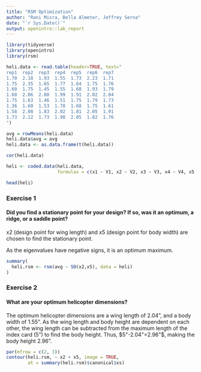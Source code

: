 ```yaml
---
title: "RSM Optimization"
author: "Rani Misra, Bella Almeter, Jeffrey Serna"
date: "`r Sys.Date()`"
output: openintro::lab_report
---
```


```r
library(tidyverse)
library(openintro)
library(rsm)
```

```r
heli.data <- read.table(header=TRUE, text="
rep1  rep2  rep3  rep4  rep5  rep6  rep7
1.70  2.18  1.93  1.55  1.73  2.23  1.71  
1.75  2.35  1.65  1.77  1.64  1.75  1.76  
1.60  1.75  1.45  1.55  1.68  1.93  1.79  
1.68  2.06  2.00  1.99  1.91  2.02  2.04  
1.75  1.63  1.46  1.51  1.75  1.79  1.73  
1.36  1.60  1.53  1.78  1.68  1.75  1.61  
1.58  2.08  1.83  2.02  1.81  2.05  1.91  
1.73  2.12  1.73  1.98  2.05  1.82  1.76  
")

avg = rowMeans(heli.data) 
heli.data$avg = avg
heli.data <- as.data.frame(t(heli.data))

cor(heli.data)

heli <- coded.data(heli.data,
                   formulas = c(x1 ~ V1, x2 ~ V2, x3 ~ V3, x4 ~ V4, x5 ~ V5, x6 ~ V6, x7 ~ V7))

head(heli)
```

### Exercise 1
#### Did you find a stationary point for your design? If so, was it an optimum, a ridge, or a saddle point?
x2 (design point for wing length) and x5 (design point for body width) are chosen to find the stationary point. 

As the eigenvalues have negative signs, it is an optimum maximum.  

```r
summary(
  heli.rsm <- rsm(avg ~ SO(x2,x5), data = heli)
)
```


### Exercise 2
#### What are your optimum helicopter dimensions?
The optimum helicopter dimensions are a wing length of 2.04", and a body width of 1.55". As the wing length and body height are dependent on each other, the wing length can be subtracted from the maximum length of the index card (5") to find the body height. Thus, $5"-2.04"=2.96"$, making the body height 2.96". 
```r
par(mfrow = c(2, 3))
contour(heli.rsm, ~ x2 + x5, image = TRUE, 
        at = summary(heli.rsm)$canonical$xs)
```

